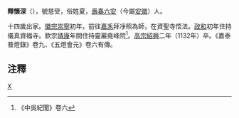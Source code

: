 '''釋懷深'''（{{bd|1077年||1132年||}}），號慈受，俗姓夏，[[壽春|壽春]][[六安|六安]]（今屬[[安徽|安徽]]）人。

十四歲出家。[[徽宗|徽宗]][[崇寧|崇寧]]初年，前往[[嘉禾|嘉禾]]拜凈照為師，在資聖寺悟法。[[政和|政和]]初年住持儀真資福寺。欽宗[[靖康|靖康]]年間住持靈巖堯峰院<ref>《中吳紀聞》卷六</ref>。[[高宗|高宗]][[紹興|紹興]]二年（1132年）卒。《嘉泰普燈錄》卷九、《五燈會元》卷六有傳。

==注釋==
<div class="references-small">
<references />
</div>

[[Category:宋朝僧人|X]]